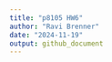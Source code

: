 ```yaml
---
title: "p8105 HW6"
author: "Ravi Brenner"
date: "2024-11-19"
output: github_document
---
```


```r

```
